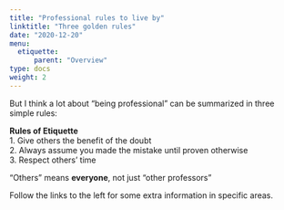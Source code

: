 ```yaml
---
title: "Professional rules to live by"
linktitle: "Three golden rules"
date: "2020-12-20"
menu:
  etiquette:
      parent: "Overview"
type: docs
weight: 2
---
```


But I think a lot about "being professional" can be summarized in three simple rules:

:::fyi
**Rules of Etiquette**<br>
  1. Give others the benefit of the doubt<br>
  2. Always assume you made the mistake until proven otherwise<br>
  3. Respect others' time

"Others" means **everyone**, not just "other professors"
:::

Follow the links to the left for some extra information in specific areas.